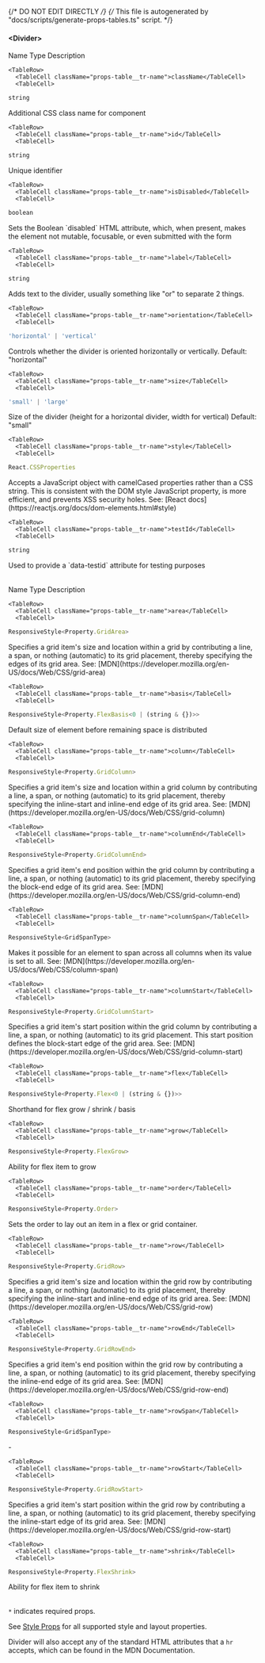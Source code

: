
{/* DO NOT EDIT DIRECTLY */}
{/* This file is autogenerated by "docs/scripts/generate-props-tables.ts" script. */}


 #### &#60;Divider&#62;


<Table
  className="props-table"
  >
  <TableHead>
    <TableRow>
      <TableCell as="th">Name</TableCell>
      <TableCell as="th">Type</TableCell>
      <TableCell as="th">Description</TableCell>
    </TableRow>
  </TableHead>
  <TableBody>
    
    <TableRow>
      <TableCell className="props-table__tr-name">className</TableCell>
      <TableCell>
```jsx
string
```
</TableCell>
      <TableCell className="props-table__tr-description">Additional CSS class name for component</TableCell>
    </TableRow>

    <TableRow>
      <TableCell className="props-table__tr-name">id</TableCell>
      <TableCell>
```jsx
string
```
</TableCell>
      <TableCell className="props-table__tr-description">Unique identifier</TableCell>
    </TableRow>

    <TableRow>
      <TableCell className="props-table__tr-name">isDisabled</TableCell>
      <TableCell>
```jsx
boolean
```
</TableCell>
      <TableCell className="props-table__tr-description">Sets the Boolean &#96;disabled&#96; HTML attribute, which, when present, makes the element not mutable, focusable, or even submitted with the form</TableCell>
    </TableRow>

    <TableRow>
      <TableCell className="props-table__tr-name">label</TableCell>
      <TableCell>
```jsx
string
```
</TableCell>
      <TableCell className="props-table__tr-description">Adds text to the divider, usually something like "or" to separate 2 things.</TableCell>
    </TableRow>

    <TableRow>
      <TableCell className="props-table__tr-name">orientation</TableCell>
      <TableCell>
```jsx
'horizontal' | 'vertical'
```
</TableCell>
      <TableCell className="props-table__tr-description">Controls whether the divider is oriented horizontally or vertically. Default: "horizontal"</TableCell>
    </TableRow>

    <TableRow>
      <TableCell className="props-table__tr-name">size</TableCell>
      <TableCell>
```jsx
'small' | 'large'
```
</TableCell>
      <TableCell className="props-table__tr-description">Size of the divider (height for a horizontal divider, width for vertical) Default: "small"</TableCell>
    </TableRow>

    <TableRow>
      <TableCell className="props-table__tr-name">style</TableCell>
      <TableCell>
```jsx
React.CSSProperties
```
</TableCell>
      <TableCell className="props-table__tr-description">Accepts a JavaScript object with camelCased properties rather than a CSS string. This is consistent with the DOM style JavaScript property, is more efficient, and prevents XSS security holes. See: [React docs](https://reactjs.org/docs/dom-elements.html#style)</TableCell>
    </TableRow>

    <TableRow>
      <TableCell className="props-table__tr-name">testId</TableCell>
      <TableCell>
```jsx
string
```
</TableCell>
      <TableCell className="props-table__tr-description">Used to provide a &#96;data-testid&#96; attribute for testing purposes</TableCell>
    </TableRow>

  </TableBody>
</Table>



<Expander type="multiple" className="props-table-expander" >
  
<ExpanderItem title="Layout" value="Layout">
    
<Table
  className="props-table"
  >
  <TableHead>
    <TableRow>
      <TableCell as="th">Name</TableCell>
      <TableCell as="th">Type</TableCell>
      <TableCell as="th">Description</TableCell>
    </TableRow>
  </TableHead>
  <TableBody>
    
    <TableRow>
      <TableCell className="props-table__tr-name">area</TableCell>
      <TableCell>
```jsx
ResponsiveStyle<Property.GridArea>
```
</TableCell>
      <TableCell className="props-table__tr-description">Specifies a grid item's size and location within a grid by contributing a line, a span, or nothing (automatic) to its grid placement, thereby specifying the edges of its grid area. See: [MDN](https://developer.mozilla.org/en-US/docs/Web/CSS/grid-area)</TableCell>
    </TableRow>

    <TableRow>
      <TableCell className="props-table__tr-name">basis</TableCell>
      <TableCell>
```jsx
ResponsiveStyle<Property.FlexBasis<0 | (string & {})>>
```
</TableCell>
      <TableCell className="props-table__tr-description">Default size of element before remaining space is distributed</TableCell>
    </TableRow>

    <TableRow>
      <TableCell className="props-table__tr-name">column</TableCell>
      <TableCell>
```jsx
ResponsiveStyle<Property.GridColumn>
```
</TableCell>
      <TableCell className="props-table__tr-description">Specifies a grid item's size and location within a grid column by contributing a line, a span, or nothing (automatic) to its grid placement, thereby specifying the inline-start and inline-end edge of its grid area. See: [MDN](https://developer.mozilla.org/en-US/docs/Web/CSS/grid-column)</TableCell>
    </TableRow>

    <TableRow>
      <TableCell className="props-table__tr-name">columnEnd</TableCell>
      <TableCell>
```jsx
ResponsiveStyle<Property.GridColumnEnd>
```
</TableCell>
      <TableCell className="props-table__tr-description">Specifies a grid item's end position within the grid column by contributing a line, a span, or nothing (automatic) to its grid placement, thereby specifying the block-end edge of its grid area. See: [MDN](https://developer.mozilla.org/en-US/docs/Web/CSS/grid-column-end)</TableCell>
    </TableRow>

    <TableRow>
      <TableCell className="props-table__tr-name">columnSpan</TableCell>
      <TableCell>
```jsx
ResponsiveStyle<GridSpanType>
```
</TableCell>
      <TableCell className="props-table__tr-description">Makes it possible for an element to span across all columns when its value is set to all. See: [MDN](https://developer.mozilla.org/en-US/docs/Web/CSS/column-span)</TableCell>
    </TableRow>

    <TableRow>
      <TableCell className="props-table__tr-name">columnStart</TableCell>
      <TableCell>
```jsx
ResponsiveStyle<Property.GridColumnStart>
```
</TableCell>
      <TableCell className="props-table__tr-description">Specifies a grid item's start position within the grid column by contributing a line, a span, or nothing (automatic) to its grid placement. This start position defines the block-start edge of the grid area. See: [MDN](https://developer.mozilla.org/en-US/docs/Web/CSS/grid-column-start)</TableCell>
    </TableRow>

    <TableRow>
      <TableCell className="props-table__tr-name">flex</TableCell>
      <TableCell>
```jsx
ResponsiveStyle<Property.Flex<0 | (string & {})>>
```
</TableCell>
      <TableCell className="props-table__tr-description">Shorthand for flex grow / shrink / basis</TableCell>
    </TableRow>

    <TableRow>
      <TableCell className="props-table__tr-name">grow</TableCell>
      <TableCell>
```jsx
ResponsiveStyle<Property.FlexGrow>
```
</TableCell>
      <TableCell className="props-table__tr-description">Ability for flex item to grow</TableCell>
    </TableRow>

    <TableRow>
      <TableCell className="props-table__tr-name">order</TableCell>
      <TableCell>
```jsx
ResponsiveStyle<Property.Order>
```
</TableCell>
      <TableCell className="props-table__tr-description">Sets the order to lay out an item in a flex or grid container.</TableCell>
    </TableRow>

    <TableRow>
      <TableCell className="props-table__tr-name">row</TableCell>
      <TableCell>
```jsx
ResponsiveStyle<Property.GridRow>
```
</TableCell>
      <TableCell className="props-table__tr-description">Specifies a grid item's size and location within the grid row by contributing a line, a span, or nothing (automatic) to its grid placement, thereby specifying the inline-start and inline-end edge of its grid area. See: [MDN](https://developer.mozilla.org/en-US/docs/Web/CSS/grid-row)</TableCell>
    </TableRow>

    <TableRow>
      <TableCell className="props-table__tr-name">rowEnd</TableCell>
      <TableCell>
```jsx
ResponsiveStyle<Property.GridRowEnd>
```
</TableCell>
      <TableCell className="props-table__tr-description">Specifies a grid item's end position within the grid row by contributing a line, a span, or nothing (automatic) to its grid placement, thereby specifying the inline-end edge of its grid area. See: [MDN](https://developer.mozilla.org/en-US/docs/Web/CSS/grid-row-end)</TableCell>
    </TableRow>

    <TableRow>
      <TableCell className="props-table__tr-name">rowSpan</TableCell>
      <TableCell>
```jsx
ResponsiveStyle<GridSpanType>
```
</TableCell>
      <TableCell className="props-table__tr-description">-</TableCell>
    </TableRow>

    <TableRow>
      <TableCell className="props-table__tr-name">rowStart</TableCell>
      <TableCell>
```jsx
ResponsiveStyle<Property.GridRowStart>
```
</TableCell>
      <TableCell className="props-table__tr-description">Specifies a grid item's start position within the grid row by contributing a line, a span, or nothing (automatic) to its grid placement, thereby specifying the inline-start edge of its grid area. See: [MDN](https://developer.mozilla.org/en-US/docs/Web/CSS/grid-row-start)</TableCell>
    </TableRow>

    <TableRow>
      <TableCell className="props-table__tr-name">shrink</TableCell>
      <TableCell>
```jsx
ResponsiveStyle<Property.FlexShrink>
```
</TableCell>
      <TableCell className="props-table__tr-description">Ability for flex item to shrink</TableCell>
    </TableRow>

  </TableBody>
</Table>

</ExpanderItem>

</Expander>


`*` indicates required props.

See [Style Props](/react/theming/style-props) for all supported style and layout properties.

Divider will also accept any of the standard HTML attributes that a <code>hr</code> accepts, which can be found in the <Link href="https://developer.mozilla.org/en-US/docs/Web/HTML/Element/hr" isExternal>MDN Documentation</Link>.
